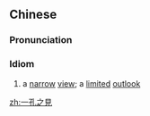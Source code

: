 {{also|一孔之见}}
==Chinese==
{{zh-forms|s=一孔之见|lit=a view through one peephole}}

===Pronunciation===
{{zh-pron
|m=一kǒngzhījiàn
|c=jat1 hung2 zi1 gin3
|cat=id
}}

===Idiom===
{{zh-idiom}}

# a [[narrow]] [[view]]; a [[limited]] [[outlook]]

[[zh:一孔之見]]